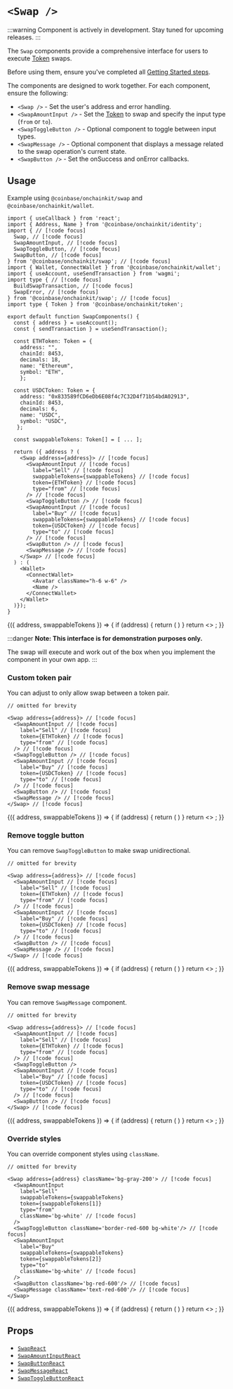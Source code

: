 
# `<Swap />`

:::warning
Component is actively in development. Stay tuned for upcoming releases.
:::

The `Swap` components provide a comprehensive interface for users to execute [Token](/token/types#token) swaps.

Before using them, ensure you've completed all [Getting Started steps](/getting-started).

The components are designed to work together. For each component, ensure the following:
- `<Swap />` - Set the user's address and error handling.
- `<SwapAmountInput />` - Set the [Token](/token/types#token) to swap and specify the input type (`from` or `to`).
- `<SwapToggleButton />` - Optional component to toggle between input types.
- `<SwapMessage />` - Optional component that displays a message related to the swap operation's current state.
- `<SwapButton />` - Set the onSuccess and onError callbacks.

## Usage

Example using `@coinbase/onchainkit/swap` and `@coinbase/onchainkit/wallet`.

```tsx
import { useCallback } from 'react';
import { Address, Name } from '@coinbase/onchainkit/identity';
import { // [!code focus]
  Swap, // [!code focus]
  SwapAmountInput, // [!code focus]
  SwapToggleButton, // [!code focus]
  SwapButton, // [!code focus]
} from '@coinbase/onchainkit/swap'; // [!code focus]
import { Wallet, ConnectWallet } from '@coinbase/onchainkit/wallet';
import { useAccount, useSendTransaction } from 'wagmi';
import type { // [!code focus]
  BuildSwapTransaction, // [!code focus]
  SwapError, // [!code focus]
} from '@coinbase/onchainkit/swap'; // [!code focus]
import type { Token } from '@coinbase/onchainkit/token';

export default function SwapComponents() {
  const { address } = useAccount();
  const { sendTransaction } = useSendTransaction();

  const ETHToken: Token = {     
    address: "",
    chainId: 8453,
    decimals: 18,
    name: "Ethereum",
    symbol: "ETH", 
    };

  const USDCToken: Token = { 
    address: "0x833589fCD6eDb6E08f4c7C32D4f71b54bdA02913",
    chainId: 8453,
    decimals: 6,
    name: "USDC",
    symbol: "USDC",
   };

  const swappableTokens: Token[] = [ ... ];

  return ({ address ? (
    <Swap address={address}> // [!code focus]
      <SwapAmountInput // [!code focus]
        label="Sell" // [!code focus]
        swappableTokens={swappableTokens} // [!code focus]
        token={ETHToken} // [!code focus]
        type="from" // [!code focus]
      /> // [!code focus]
      <SwapToggleButton /> // [!code focus]
      <SwapAmountInput // [!code focus]
        label="Buy" // [!code focus]
        swappableTokens={swappableTokens} // [!code focus]
        token={USDCToken} // [!code focus]
        type="to" // [!code focus]
      /> // [!code focus]
      <SwapButton /> // [!code focus]
      <SwapMessage /> // [!code focus]
    </Swap> // [!code focus]
  ) : (
    <Wallet>
      <ConnectWallet>
        <Avatar className="h-6 w-6" />
        <Name />
      </ConnectWallet>
    </Wallet>
  )});
}
```

<App>
  <SwapWrapper>
    {({ address, swappableTokens }) => {
      if (address) {
        return (
          <Swap address={address}>
            <SwapAmountInput
              label="Sell"
              swappableTokens={swappableTokens}
              token={swappableTokens[1]}
              type="from"
            />
            <SwapToggleButton />
            <SwapAmountInput
              label="Buy"
              swappableTokens={swappableTokens}
              token={swappableTokens[2]}
              type="to"
            />
            <SwapButton disabled />
            <SwapMessage />
          </Swap>
        )
      }
      return <>
        <Wallet>
          <ConnectWallet>
            <Avatar className="h-6 w-6" />
            <Name />
          </ConnectWallet>
        </Wallet>
      </>;
    }}
  </SwapWrapper>
</App>

:::danger
**Note: This interface is for demonstration purposes only.**

The swap will execute and work out of the box when you implement the component in your own app.
:::

### Custom token pair

You can adjust to only allow swap between a token pair.

```tsx
// omitted for brevity

<Swap address={address}> // [!code focus]
  <SwapAmountInput // [!code focus]
    label="Sell" // [!code focus]
    token={ETHToken} // [!code focus]
    type="from" // [!code focus]
  /> // [!code focus]
  <SwapToggleButton /> // [!code focus]
  <SwapAmountInput // [!code focus]
    label="Buy" // [!code focus]
    token={USDCToken} // [!code focus]
    type="to" // [!code focus]
  /> // [!code focus]
  <SwapButton /> // [!code focus]
  <SwapMessage /> // [!code focus]
</Swap> // [!code focus]
```

<App>
  <SwapWrapper>
    {({ address, swappableTokens }) => {
      if (address) {
        return (
          <Swap address={address}>
            <SwapAmountInput
              label="Sell"
              token={swappableTokens[1]}
              type="from"
            />
            <SwapToggleButton />
            <SwapAmountInput
              label="Buy"
              token={swappableTokens[2]}
              type="to"
            />
            <SwapButton disabled />
            <SwapMessage />
          </Swap>
        )
      }
      return <>
        <Wallet>
          <ConnectWallet>
            <Avatar className="h-6 w-6" />
            <Name />
          </ConnectWallet>
        </Wallet>
      </>;
    }}
  </SwapWrapper>
</App>

### Remove toggle button

You can remove `SwapToggleButton` to make swap unidirectional.

```tsx
// omitted for brevity

<Swap address={address}> // [!code focus]
  <SwapAmountInput // [!code focus]
    label="Sell" // [!code focus]
    token={ETHToken} // [!code focus]
    type="from" // [!code focus]
  /> // [!code focus]
  <SwapAmountInput // [!code focus]
    label="Buy" // [!code focus]
    token={USDCToken} // [!code focus]
    type="to" // [!code focus]
  /> // [!code focus]
  <SwapButton /> // [!code focus]
  <SwapMessage /> // [!code focus]
</Swap> // [!code focus]
```

<App>
  <SwapWrapper>
    {({ address, swappableTokens }) => {
      if (address) {
        return (
          <Swap address={address}>
            <SwapAmountInput
              label="Sell"
              token={swappableTokens[1]}
              type="from"
            />
            <SwapAmountInput
              label="Buy"
              token={swappableTokens[2]}
              type="to"
            />
            <SwapButton disabled />
            <SwapMessage />
          </Swap>
        )
      }
      return <>
        <Wallet>
          <ConnectWallet>
            <Avatar className="h-6 w-6" />
            <Name />
          </ConnectWallet>
        </Wallet>
      </>;
    }}
  </SwapWrapper>
</App>

### Remove swap message

You can remove `SwapMessage` component.

```tsx
// omitted for brevity

<Swap address={address}> // [!code focus]
  <SwapAmountInput // [!code focus]
    label="Sell" // [!code focus]
    token={ETHToken} // [!code focus]
    type="from" // [!code focus]
  /> // [!code focus]
  <SwapToggleButton />
  <SwapAmountInput // [!code focus]
    label="Buy" // [!code focus]
    token={USDCToken} // [!code focus]
    type="to" // [!code focus]
  /> // [!code focus]
  <SwapButton /> // [!code focus]
</Swap> // [!code focus]
```

<App>
  <SwapWrapper>
    {({ address, swappableTokens }) => {
      if (address) {
        return (
          <Swap address={address}>
            <SwapAmountInput
              label="Sell"
              token={swappableTokens[1]}
              type="from"
            />
            <SwapToggleButton />
            <SwapAmountInput
              label="Buy"
              token={swappableTokens[2]}
              type="to"
            />
            <SwapButton disabled />
          </Swap>
        )
      }
      return <>
        <Wallet>
          <ConnectWallet>
            <Avatar className="h-6 w-6" />
            <Name />
          </ConnectWallet>
        </Wallet>
      </>;
    }}
  </SwapWrapper>
</App>

### Override styles

You can override component styles using `className`.

```tsx
// omitted for brevity

<Swap address={address} className='bg-gray-200'> // [!code focus]
  <SwapAmountInput
    label="Sell"
    swappableTokens={swappableTokens}
    token={swappableTokens[1]}
    type="from"
    className='bg-white' // [!code focus]
  />
  <SwapToggleButton className='border-red-600 bg-white'/> // [!code focus]
  <SwapAmountInput
    label="Buy"
    swappableTokens={swappableTokens}
    token={swappableTokens[2]}
    type="to"
    className='bg-white' // [!code focus]
  />
  <SwapButton className='bg-red-600'/> // [!code focus]
  <SwapMessage className='text-red-600'/> // [!code focus]
</Swap>
```

<App>
  <SwapWrapper>
    {({ address, swappableTokens }) => {
      if (address) {
        return (
          <Swap address={address} className='bg-gray-200'>
            <SwapAmountInput
              label="Sell"
              swappableTokens={swappableTokens}
              token={swappableTokens[1]}
              type="from"
              className='bg-white'
            />
            <SwapToggleButton className='border-red-600 bg-white'/>
            <SwapAmountInput
              label="Buy"
              swappableTokens={swappableTokens}
              token={swappableTokens[2]}
              type="to"
              className='bg-white'
            />
            <SwapButton className='bg-red-600' disabled />
            <SwapMessage className='text-red-600'/>
          </Swap>
        )
      }
      return <>
        <Wallet>
          <ConnectWallet>
            <Avatar className="h-6 w-6" />
            <Name />
          </ConnectWallet>
        </Wallet>
      </>;
    }}
  </SwapWrapper>
</App>

## Props

- [`SwapReact`](/swap/types#swapreact)
- [`SwapAmountInputReact`](/swap/types#swapamountinputreact)
- [`SwapButtonReact`](/swap/types#swapbuttonreact)
- [`SwapMessageReact`](/swap/types#swapmessagereact)
- [`SwapToggleButtonReact`](/swap/types#swaptogglebuttonreact)
